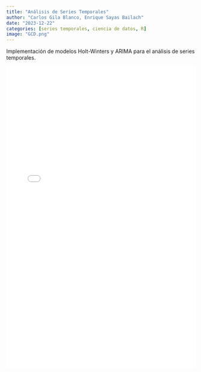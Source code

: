 ---
title: "Análisis de Series Temporales"
author: "Carlos Gila Blanco, Enrique Sayas Bailach"
date: "2023-12-22"
categories: [series temporales, ciencia de datos, R]
image: "GCD.png"
---

Implementación de modelos Holt-Winters y ARIMA para el análisis de series temporales.

![](Memoria.pdf){width="100%" height="800px"}

